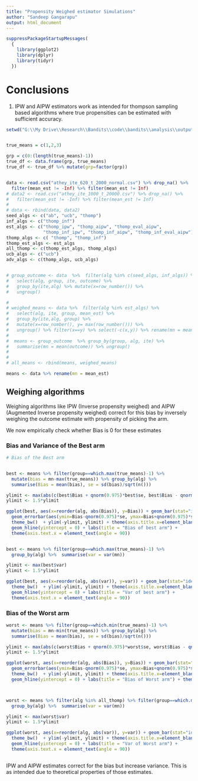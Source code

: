 ```yaml
---
title: "Propensity Weighed estimator Simulations"
author: "Sandeep Gangarapu"
output: html_document
---
```

  
  
```r
suppressPackageStartupMessages(
  {
    library(ggplot2)
    library(dplyr)
    library(tidyr)
  })
```

# Conclusions

1. IPW and AIPW estimators work as intended for thompson sampling based algorithms where true propensities can be estimated with sufficient accuracy.


```r

setwd("G:\\My Drive\\Research\\Bandits\\code\\bandits\\analysis\\output")


true_means = c(1,2,3)

grp = c(0:(length(true_means)-1))
true_df <- data.frame(grp, true_means)
true_df <- true_df %>% mutate(grp=factor(grp))


data <- read.csv("athey_ite_620_t_2000_normal.csv") %>% drop_na() %>%
  filter(mean_est != -Inf) %>% filter(mean_est != Inf) 
# data2 <- read.csv("athey_ite_1000_t_20000.csv") %>% drop_na() %>%
#   filter(mean_est != -Inf) %>% filter(mean_est != Inf)
# 
# data <- rbind(data, data2)
seed_algs <- c("ab", "ucb", "thomp")
inf_algs <- c("thomp_inf")
est_algs <- c("thomp_ipw", "thomp_aipw", "thomp_eval_aipw",
              "thomp_inf_ipw", "thomp_inf_aipw", "thomp_inf_eval_aipw")
thomp_algs <- c( "thomp", "thomp_inf")
thomp_est_algs <- est_algs
all_thomp <- c(thomp_est_algs, thomp_algs)
ucb_algs <- c("ucb")
adv_algs <- c(thomp_algs, ucb_algs)


# group_outcome <- data  %>%  filter(alg %in% c(seed_algs, inf_algs)) %>%
#   select(alg, group, ite, outcome) %>%
#   group_by(ite,alg) %>% mutate(x=row_number()) %>%
#   ungroup()

# 
# weighed_means <- data %>%  filter(alg %in% est_algs) %>%
#   select(alg, ite, group, mean_est) %>% 
#   group_by(ite,alg, group) %>%
#   mutate(x=row_number(), y= max(row_number())) %>%
#   ungroup() %>% filter(x==y) %>% select(-c(x,y)) %>% rename(mn = mean_est)
# 
#  means <- group_outcome  %>% group_by(group, alg, ite) %>%
#   summarise(mn = mean(outcome)) %>% ungroup()
# 
# 
# all_means <- rbind(means, weighed_means)

means <- data %>% rename(mn = mean_est)


```


## Weighing algorithms

Weighing algorithms like IPW (Inverse propensity weighed) and AIPW (Augmented Inverse propensity weighed) correct for this bias by inversely weighing the outcome estimate with propensity of picking the arm.

We now empirically check whether Bias is 0 for these estimates



### Bias and Variance of the Best arm

```r

# Bias of the Best arm


best <- means %>% filter(group==which.max(true_means)-1) %>% 
  mutate(bias = mn-max(true_means)) %>% group_by(alg) %>%
  summarise(Bias = mean(bias), se = sd(bias)/sqrt(n()))

ylimit <- max(abs(c(best$Bias + qnorm(0.975)*best$se, best$Bias - qnorm(0.975)*best$se)))
ylimit <- 1.5*ylimit

ggplot(best, aes(x=reorder(alg, abs(Bias)), y=Bias)) + geom_bar(stat="identity") +
  geom_errorbar(aes(ymin=Bias-qnorm(0.975)*se, ymax=Bias+qnorm(0.975)*se), width=0.2) +
  theme_bw()  + ylim(-ylimit, ylimit) + theme(axis.title.x=element_blank()) +
  geom_hline(yintercept = 0) + labs(title = "Bias of best arm") +
  theme(axis.text.x = element_text(angle = 90)) 


best <- means %>% filter(group==which.max(true_means)-1) %>% 
  group_by(alg) %>%  summarise(var = var(mn))

ylimit <- max(best$var)
ylimit <- 1.5*ylimit

ggplot(best, aes(x=reorder(alg, abs(var)), y=var)) + geom_bar(stat="identity") +
  theme_bw()  + ylim(-ylimit, ylimit) + theme(axis.title.x=element_blank()) +
  geom_hline(yintercept = 0) + labs(title = "Var of best arm") +
  theme(axis.text.x = element_text(angle = 90)) 

```



### Bias of the Worst arm

```r


worst <- means %>% filter(group==which.min(true_means)-1) %>% 
  mutate(bias = mn-min(true_means)) %>% group_by(alg) %>%
  summarise(Bias = mean(bias), se = sd(bias)/sqrt(n()))

ylimit <- max(abs(c(worst$Bias + qnorm(0.975)*worst$se, worst$Bias - qnorm(0.975)*worst$se)))
ylimit <- 1.5*ylimit

ggplot(worst, aes(x=reorder(alg, abs(Bias)), y=Bias)) + geom_bar(stat="identity") +
  geom_errorbar(aes(ymin=Bias-qnorm(0.975)*se, ymax=Bias+qnorm(0.975)*se), width=0.2) +
  theme_bw()  + ylim(-ylimit, ylimit) + theme(axis.title.x=element_blank()) +
  geom_hline(yintercept = 0) + labs(title = "Bias of Worst arm") + theme(axis.text.x = element_text(angle = 90)) 



worst <- means %>% filter(alg %in% all_thomp) %>% filter(group==which.min(true_means)-1) %>% 
  group_by(alg) %>%  summarise(var = var(mn))

ylimit <- max(worst$var)
ylimit <- 1.5*ylimit

ggplot(worst, aes(x=reorder(alg, abs(var)), y=var)) + geom_bar(stat="identity") +
  theme_bw()  + ylim(-ylimit, ylimit) + theme(axis.title.x=element_blank()) +
  geom_hline(yintercept = 0) + labs(title = "Var of Worst arm") +
  theme(axis.text.x = element_text(angle = 90)) 



```


IPW and AIPW estimates correct for the bias but increase variance. This is as intended due to theoretical properties of those estimates.



